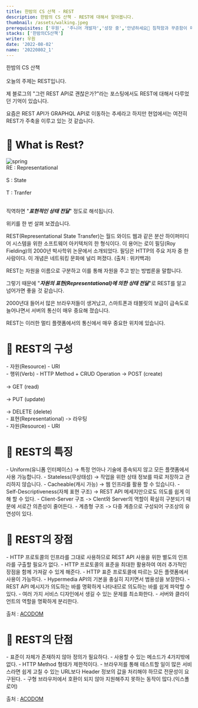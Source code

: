 ```yaml
---
title: 한밤의 CS 산책 - REST
description: 한밤의 CS 산책 - REST에 대해서 알아봅니다.
thumbnail: /assets/walking.jpeg
prerequisites: ['우원', '주니어 개발자','성장 중','안녕하세요👏 침착함과 꾸준함이 매력인 주니어 개발자 우원입니다.']
stacks: ['한밤의CS산책']
writer: 우원
date: '2022-08-02'
name: '20220802_1' 
---
```


한밤의 CS 산책<br></br>
오늘의 주제는 REST입니다.

제 블로그의 "그런 REST API로 괜찮은가?"라는 포스팅에서도 REST에 대해서 다루었던 기억이 있습니다.

요즘은 REST API가 GRAPHQL API로 이동하는 추세라고 하지만 현업에서는 여전히 REST가 주축을 이루고 있는 것 같습니다.

# 🧐 What is Rest?

<div className="flex justify-center items-center py-5">
  <img src="https://velog.velcdn.com/images/thewoowon/post/79a5855b-7e10-46e2-ab48-98fd4aaef561/image.png" alt="spring"/>
</div>

<div className="bg-gray-50 my-4 px-4 py-2 border-l-4 border-green-400 hover:bg-gray-100 hover:border-indigo-400 transition duration-300 ease-in-out">
RE : Representational<br></br>
S : State<br></br>
T : Tranfer<br></br>
</div>

직역하면 "**_표현적인 상태 전달_**" 정도로 해석됩니다.

위키를 한 번 살펴 보겠습니다.

<div className="bg-gray-50 my-4 px-4 py-2 border-l-4 border-green-400 hover:bg-gray-100 hover:border-indigo-400 transition duration-300 ease-in-out">
REST(Representational State Transfer)는 월드 와이드 웹과 같은 분산 하이퍼미디어 시스템을 위한 소프트웨어 아키텍처의 한 형식이다. 이 용어는 로이 필딩(Roy Fielding)의 2000년 박사학위 논문에서 소개되었다. 필딩은 HTTP의 주요 저자 중 한 사람이다. 이 개념은 네트워킹 문화에 널리 퍼졌다. (출처 : 위키백과)
</div>

REST는 자원을 이름으로 구분하고 이를 통해 자원을 주고 받는 방법론을 말합니다.

그렇기 때문에 "**_자원의 표현(Representational)에 의한 상태 전달_**"로 REST를 알고 넘어가면 좋을 것 같습니다.

2000년대 들어서 많은 브라우저들이 생겨났고, 
스마트폰과 태블릿의 보급이 급속도로 늘어나면서 
서버의 통신이 매우 중요해 졌습니다.

REST는 이러한 멀티 플랫폼에서의 통신에서 매우 중요한 위치에 있습니다.


# 🧩 REST의 구성

<div className="bg-gray-50 my-4 px-4 py-2 border-l-4 border-green-400 hover:bg-gray-100 hover:border-indigo-400 transition duration-300 ease-in-out">
- 자원(Resource) - URI
</div>

<div className="bg-gray-50 my-4 px-4 py-2 border-l-4 border-green-400 hover:bg-gray-100 hover:border-indigo-400 transition duration-300 ease-in-out">
- 행위(Verb) - HTTP Method + CRUD Operation
-> POST (create)<br></br>
-> GET (read)<br></br>
-> PUT (update)<br></br>
-> DELETE (delete)
</div>

<div className="bg-gray-50 my-4 px-4 py-2 border-l-4 border-green-400 hover:bg-gray-100 hover:border-indigo-400 transition duration-300 ease-in-out">
- 표현(Representational)
-> 라우팅
</div>

<div className="bg-gray-50 my-4 px-4 py-2 border-l-4 border-green-400 hover:bg-gray-100 hover:border-indigo-400 transition duration-300 ease-in-out">
- 자원(Resource) - URI
</div>

# 🧩 REST의 특징
<div className="bg-gray-50 my-4 px-4 py-2 border-l-4 border-green-400 hover:bg-gray-100 hover:border-indigo-400 transition duration-300 ease-in-out">
- Uniform(유니폼 인터페이스)
-> 특정 언아나 기술에 종속되지 않고 모든 플랫폼에서 사용 가능합니다.
- Stateless(무상태성)
-> 작업을 위한 상태 정보를 따로 저장하고 관리하지 않습니다.
- Cacheable(캐시 가능)
-> 웹 인프라를 활용 할 수 있습니다.
- Self-Descriptiveness(자체 표현 구조)
-> REST API 메세지만으로도 의도를 쉽게 이해 할 수 있다.
- Client-Server 구조
-> Clent와 Server의 역할이 확실히 구분되기 때문에 서로간 의존성이 줄어든다.
- 계층형 구조
-> 다중 계층으로 구성되어 구조상의 유연성이 있다.
</div>


# 🧩 REST의 장점

<div className="bg-gray-50 my-4 px-4 py-2 border-l-4 border-green-400 hover:bg-gray-100 hover:border-indigo-400 transition duration-300 ease-in-out">
- HTTP 프로토콜의 인프라를 그대로 사용하므로 REST API 사용을 위한 별도의 인프라를 구출할 필요가 없다.
- HTTP 프로토콜의 표준을 최대한 활용하여 여러 추가적인 장점을 함께 가져갈 수 있게 해준다.
- HTTP 표준 프로토콜에 따르는 모든 플랫폼에서 사용이 가능하다.
- Hypermedia API의 기본을 충실히 지키면서 범용성을 보장한다.
- REST API 메시지가 의도하는 바를 명확하게 나타내므로 의도하는 바를 쉽게 파악할 수 있다.
- 여러 가지 서비스 디자인에서 생길 수 있는 문제를 최소화한다.
- 서버와 클라이언트의 역할을 명확하게 분리한다.
<p className="px-4">
    출처 :
    <span><a target="_blank" href="http://www.incodom.kr/REST" className="a-custom"> ACODOM</a></span>
</p>
</div>

# 🧩 REST의 단점

<div className="bg-gray-50 my-4 px-4 py-2 border-l-4 border-green-400 hover:bg-gray-100 hover:border-indigo-400 transition duration-300 ease-in-out">
- 표준이 자체가 존재하지 않아 정의가 필요하다.
- 사용할 수 있는 메소드가 4가지밖에 없다.
- HTTP Method 형태가 제한적이다.
- 브라우저를 통해 테스트할 일이 많은 서비스라면 쉽게 고칠 수 있는 URL보다 Header 정보의 값을 처리해야 하므로 전문성이 요구된다.
- 구형 브라우저에서 호환이 되지 않아 지원해주지 못하는 동작이 많다.(익스폴로어)
<p className="px-4">
    출처 :
    <span><a target="_blank" href="http://www.incodom.kr/REST" className="a-custom"> ACODOM</a></span>
</p>
</div>